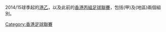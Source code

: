 2014/15球季起的[[港乙|港乙]]，以及此前的[[香港丙組足球聯賽|香港丙組足球聯賽]]，包括(甲)及(地區)兩個組別。

[[Category:香港足球聯賽|Category:香港足球聯賽]]
